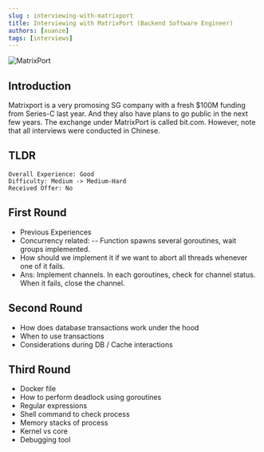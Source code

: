 ```yaml
---
slug : interviewing-with-matrixport
title: Interviewing with MatrixPort (Backend Software Engineer)
authors: [xuanze]
tags: [interviews]
---
```


![MatrixPort](./static/matrixport_logo.png)

## Introduction
Matrixport is a very promosing SG company with a fresh $100M funding from Series-C last year. 
And they also have plans to go public in the next few years. The exchange under MatrixPort is called bit.com.
However, note that all interviews were conducted in Chinese.

## TLDR

```
Overall Experience: Good
Difficulty: Medium -> Medium-Hard
Received Offer: No
```

<!--truncate-->

## First Round

- Previous Experiences
- Concurrency related: 
-- Function spawns several goroutines, wait groups implemented.
 - How should we implement it if we want to abort all threads whenever one of it fails.
 - Ans: Implement channels. In each goroutines, check for channel status. When it fails, close the channel.

## Second Round

- How does database transactions work under the hood
- When to use transactions
- Considerations during DB / Cache interactions

## Third Round

- Docker file
- How to perform deadlock using goroutines
- Regular expressions
- Shell command to check process
- Memory stacks of process
- Kernel vs core
- Debugging tool
